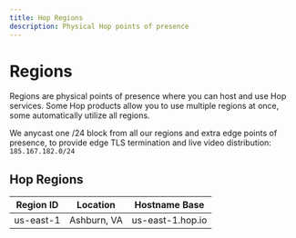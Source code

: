 ```yaml
---
title: Hop Regions
description: Physical Hop points of presence
---
```


# Regions

Regions are physical points of presence where you can host and use Hop services. Some Hop products allow you to use multiple regions at once, some automatically utilize all regions.

We anycast one /24 block from all our regions and extra edge points of presence, to provide edge TLS termination and live video distribution: `185.167.182.0/24`

## Hop Regions

| Region ID | Location    | Hostname Base    |
| --------- | ----------- | ---------------- |
| us-east-1 | Ashburn, VA | us-east-1.hop.io |
